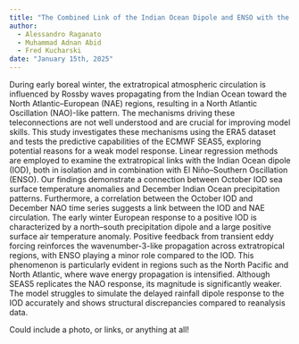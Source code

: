 ```yaml
---
title: "The Combined Link of the Indian Ocean Dipole and ENSO with the North Atlantic–European Circulation during Early Boreal Winter in Reanalysis and the ECMWF SEAS5 Hindcast"
author: 
  - Alessandro Raganato
  - Muhammad Adnan Abid
  - Fred Kucharski
date: "January 15th, 2025"
---
```


During early boreal winter, the extratropical atmospheric circulation is influenced by Rossby waves propagating from the Indian Ocean toward the North Atlantic–European (NAE) regions, resulting in a North Atlantic Oscillation (NAO)-like pattern. The mechanisms driving these teleconnections are not well understood and are crucial for improving model skills. This study investigates these mechanisms using the ERA5 dataset and tests the predictive capabilities of the ECMWF SEAS5, exploring potential reasons for a weak model response. Linear regression methods are employed to examine the extratropical links with the Indian Ocean dipole (IOD), both in isolation and in combination with El Niño–Southern Oscillation (ENSO). Our findings demonstrate a connection between October IOD sea surface temperature anomalies and December Indian Ocean precipitation patterns. Furthermore, a correlation between the October IOD and December NAO time series suggests a link between the IOD and NAE circulation. The early winter European response to a positive IOD is characterized by a north–south precipitation dipole and a large positive surface air temperature anomaly. Positive feedback from transient eddy forcing reinforces the wavenumber-3-like propagation across extratropical regions, with ENSO playing a minor role compared to the IOD. This phenomenon is particularly evident in regions such as the North Pacific and North Atlantic, where wave energy propagation is intensified. Although SEAS5 replicates the NAO response, its magnitude is significantly weaker. The model struggles to simulate the delayed rainfall dipole response to the IOD accurately and shows structural discrepancies compared to reanalysis data.

Could include a photo, or links, or anything at all!